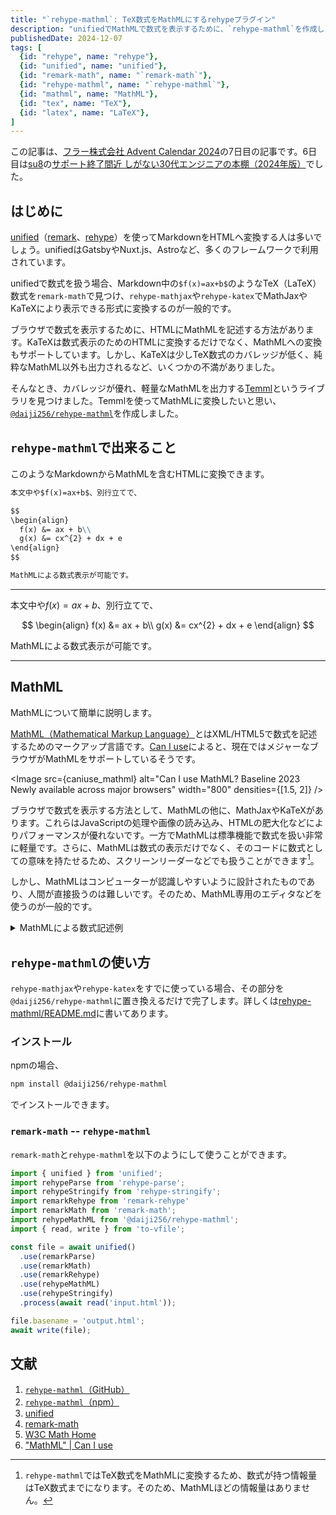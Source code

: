 ```yaml
---
title: "`rehype-mathml`: TeX数式をMathMLにするrehypeプラグイン"
description: "unifiedでMathMLで数式を表示するために、`rehype-mathml`を作成しました。"
publishedDate: 2024-12-07
tags: [
  {id: "rehype", name: "rehype"},
  {id: "unified", name: "unified"},
  {id: "remark-math", name: "`remark-math`"},
  {id: "rehype-mathml", name: "`rehype-mathml`"},
  {id: "mathml", name: "MathML"},
  {id: "tex", name: "TeX"},
  {id: "latex", name: "LaTeX"},
]
---
```


この記事は、[フラー株式会社 Advent Calendar 2024](https://qiita.com/advent-calendar/2024/fuller-inc)の7日目の記事です。6日目は[su8](https://zenn.dev/su8)の[サポート終了間近 しがない30代エンジニアの本棚（2024年版）](https://zenn.dev/su8/articles/c9a2e34d4602a0)でした。

## はじめに

[unified](https://unifiedjs.com/)（[remark](https://github.com/remarkjs/remark)、[rehype](https://github.com/rehypejs/rehype)）を使ってMarkdownをHTMLへ変換する人は多いでしょう。unifiedはGatsbyやNuxt.js、Astroなど、多くのフレームワークで利用されています。

unifiedで数式を扱う場合、Markdown中の<JwAki />`$f(x)=ax+b$`<JwAki />のようなTeX（LaTeX）数式を`remark-math`で見つけ、`rehype-mathjax`や`rehype-katex`でMathJaxやKaTeXにより表示できる形式に変換するのが一般的です。

ブラウザで数式を表示するために、HTMLにMathMLを記述する方法があります。KaTeXは数式表示のためのHTMLに変換するだけでなく、MathMLへの変換もサポートしています。しかし、KaTeXは少しTeX数式のカバレッジが低く、純粋なMathML以外も出力されるなど、いくつかの不満がありました。

そんなとき、カバレッジが優れ、軽量なMathMLを出力する[Temml](https://temml.org/)というライブラリを見つけました。Temmlを使ってMathMLに変換したいと思い、[`@daiji256/rehype-mathml`](https://www.npmjs.com/package/@daiji256/rehype-mathml)を作成しました。

## `rehype-mathml`で出来ること

このようなMarkdownからMathMLを含むHTMLに変換できます。

```md
本文中や$f(x)=ax+b$、別行立てで、

$$
\begin{align}
  f(x) &= ax + b\\
  g(x) &= cx^{2} + dx + e
\end{align}
$$

MathMLによる数式表示が可能です。
```

---

本文中や$f(x)=ax+b$、別行立てで、

$$
\begin{align}
  f(x) &= ax + b\\
  g(x) &= cx^{2} + dx + e
\end{align}
$$

MathMLによる数式表示が可能です。

---

## MathML

MathMLについて簡単に説明します。

[MathML（Mathematical Markup Language）](https://www.w3.org/Math/)とはXML/HTML5で数式を記述するためのマークアップ言語です。[Can I use](https://caniuse.com/?search=MathML)によると、現在ではメジャーなブラウザがMathMLをサポートしているそうです。

<Image src={caniuse_mathml} alt="Can I use MathML? Baseline 2023 Newly available across major browsers" width="800" densities={[1.5, 2]} />

ブラウザで数式を表示する方法として、MathMLの他に、MathJaxやKaTeXがあります。これらはJavaScriptの処理や画像の読み込み、HTMLの肥大化などによりパフォーマンスが優れないです。一方でMathMLは標準機能で数式を扱い非常に軽量です。さらに、MathMLは数式の表示だけでなく、そのコードに数式としての意味を持たせるため、スクリーンリーダーなどでも扱うことができます[^tex-to-mathml-zannen]。

[^tex-to-mathml-zannen]: `rehype-mathml`ではTeX数式をMathMLに変換するため、数式が持つ情報量はTeX数式までになります。そのため、MathMLほどの情報量はありません。

しかし、MathMLはコンピューターが認識しやすいように設計されたものであり、人間が直接扱うのは難しいです。そのため、MathML専用のエディタなどを使うのが一般的です。

<details>
<summary>MathMLによる数式記述例</summary>

例えば二次方程式の解の公式

$$
x = \frac{-b \pm \sqrt{b^2 - 4ac}}{2a}
$$

はMathMLで記述すると次のようになる。

```html
<math>
  <mrow>
    <mi>x</mi>
    <mo>=</mo>
    <mfrac>
      <mrow>
        <mo>−</mo>
        <mi>b</mi>
        <mo>±</mo>
        <msqrt>
          <mrow>
            <msup>
              <mi>b</mi>
              <mn>2</mn>
            </msup>
            <mo>−</mo>
            <mn>4</mn>
            <mi>a</mi>
            <mi>c</mi>
          </mrow>
        </msqrt>
      </mrow>
      <mrow>
        <mn>2</mn>
        <mi>a</mi>
      </mrow>
    </mfrac>
  </mrow>
</math>
```

</details>

## `rehype-mathml`の使い方

`rehype-mathjax`や`rehype-katex`をすでに使っている場合、その部分を<JwAki />`@daiji256/rehype-mathml`に置き換えるだけで完了します。詳しくは[rehype-mathml/README.md](https://github.com/Daiji256/rehype-mathml/blob/main/README.md)に書いてあります。

### インストール

npmの場合、

```sh
npm install @daiji256/rehype-mathml
```

でインストールできます。

### `remark-math` -- `rehype-mathml`

`remark-math`と`rehype-mathml`を以下のようにして使うことができます。

```typescript
import { unified } from 'unified';
import rehypeParse from 'rehype-parse';
import rehypeStringify from 'rehype-stringify';
import remarkRehype from 'remark-rehype'
import remarkMath from 'remark-math';
import rehypeMathML from '@daiji256/rehype-mathml';
import { read, write } from 'to-vfile';

const file = await unified()
  .use(remarkParse)
  .use(remarkMath)
  .use(remarkRehype)
  .use(rehypeMathML)
  .use(rehypeStringify)
  .process(await read('input.html'));

file.basename = 'output.html';
await write(file);
```

## 文献

1. [`rehype-mathml`（GitHub）](https://github.com/Daiji256/rehype-mathml)
2. [`rehype-mathml`（npm）](https://www.npmjs.com/package/@daiji256/rehype-mathml)
3. [unified](https://unifiedjs.com/)
4. [remark-math](https://github.com/remarkjs/remark-math)
5. [W3C Math Home](https://www.w3.org/Math/)
6. ["MathML" | Can I use](https://caniuse.com/?search=MathML)
